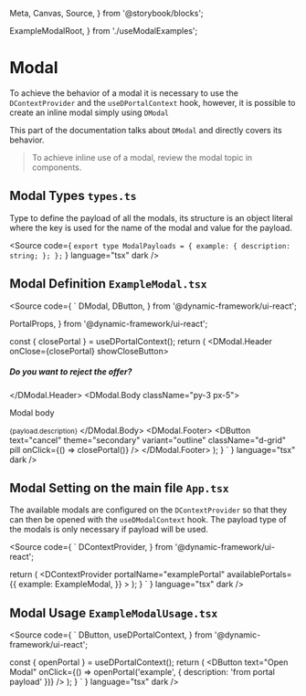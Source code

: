   Meta,
  Canvas,
  Source,
} from '@storybook/blocks';

  ExampleModalRoot,
} from './useModalExamples';

# Modal

To achieve the behavior of a modal it is necessary to use the `DContextProvider` and the `useDPortalContext` hook,
however, it is possible to create an inline modal simply using `DModal`

This part of the documentation talks about `DModal` and directly covers its behavior.

> To achieve inline use of a modal, review the modal topic in components.

<Meta title="Design System/Patterns/Modal" />

## Modal Types `types.ts`

Type to define the payload of all the modals, its structure is an object literal
where the key is used for the name of the modal and value for the payload.

<Source
  code={
    `
export type ModalPayloads = {
  example: {
    description: string;
  };
};
    `
  }
  language="tsx"
  dark
/>

## Modal Definition `ExampleModal.tsx`

<Source
  code={
    `
  DModal,
  DButton,
} from '@dynamic-framework/ui-react';

  PortalProps,
} from '@dynamic-framework/ui-react';


  const { closePortal } = useDPortalContext();
  return (
    <DModal
      name="example"
      centered
      staticBackdrop
    >
      <DModal.Header onClose={closePortal} showCloseButton>
        <h5 className="fw-bold">Do you want to reject the offer?</h5>
      </DModal.Header>
      <DModal.Body className="py-3 px-5">
        <p>Modal body</p>
        <small>{payload.description}</small>
      </DModal.Body>
      <DModal.Footer>
        <DButton
          text="cancel"
          theme="secondary"
          variant="outline"
          className="d-grid"
          pill
          onClick={() => closePortal()}
        />
        <DButton text="ok" className="d-grid" pill />
      </DModal.Footer>
    </DModal>
  );
}
    `
  }
  language="tsx"
  dark
/>

## Modal Setting on the main file `App.tsx`

The available modals are configured on the `DContextProvider` so that they can
then be opened with the `useDModalContext` hook. The payload type of the modals
is only necessary if payload will be used.

<Source
  code={
    `
  DContextProvider,
} from '@dynamic-framework/ui-react';



  return (
    <DContextProvider<ModalPayloads>
      portalName="examplePortal"
      availablePortals={{
        example: ExampleModal,
      }}
    >
      <ExampleModalUsage />
    </DContextProvider>
  );
}
    `
  }
  language="tsx"
  dark
/>


## Modal Usage `ExampleModalUsage.tsx`

<Source
  code={
    `
  DButton,
  useDPortalContext,
} from '@dynamic-framework/ui-react';


  const { openPortal } = useDPortalContext<ModalPayloads>();
  return (
    <DButton
      text="Open Modal"
      onClick={() => openPortal('example', { description: 'from portal payload' })}
    />
  );
}
    `
  }
  language="tsx"
  dark
/>

<Canvas>
  <div className="d-flex flex-column justify-content-end align-items-end">
    <ExampleModalRoot />
  </div>
</Canvas>
